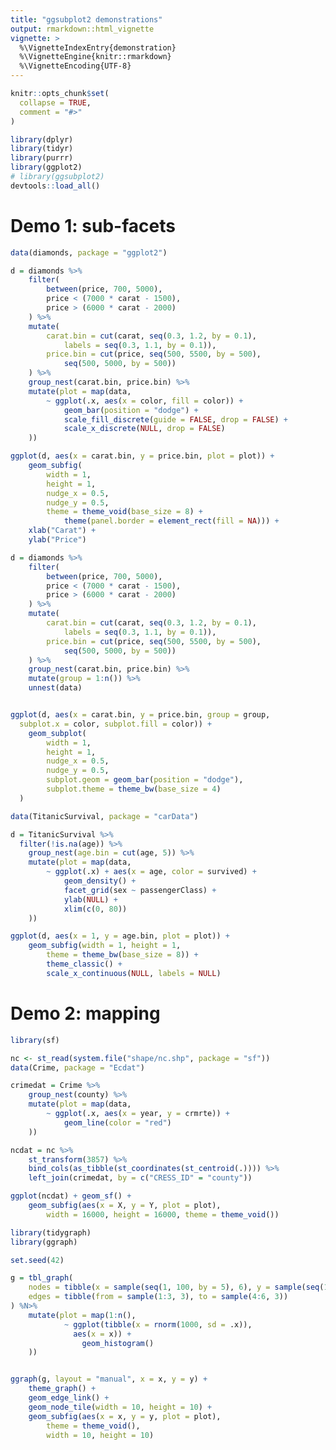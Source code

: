 ```yaml
---
title: "ggsubplot2 demonstrations"
output: rmarkdown::html_vignette
vignette: >
  %\VignetteIndexEntry{demonstration}
  %\VignetteEngine{knitr::rmarkdown}
  %\VignetteEncoding{UTF-8}
---
```


```r
knitr::opts_chunk$set(
  collapse = TRUE,
  comment = "#>"
)
```

```r
library(dplyr)
library(tidyr)
library(purrr)
library(ggplot2)
# library(ggsubplot2)
devtools::load_all()
```

# Demo 1: sub-facets 

```r
data(diamonds, package = "ggplot2")

d = diamonds %>%
	filter(
		between(price, 700, 5000),
		price < (7000 * carat - 1500),
		price > (6000 * carat - 2000)
	) %>%
	mutate(
		carat.bin = cut(carat, seq(0.3, 1.2, by = 0.1),
			labels = seq(0.3, 1.1, by = 0.1)),
		price.bin = cut(price, seq(500, 5500, by = 500),
			seq(500, 5000, by = 500))
	) %>%
	group_nest(carat.bin, price.bin) %>%
	mutate(plot = map(data,
		~ ggplot(.x, aes(x = color, fill = color)) +
			geom_bar(position = "dodge") +
			scale_fill_discrete(guide = FALSE, drop = FALSE) +
			scale_x_discrete(NULL, drop = FALSE)
	))

ggplot(d, aes(x = carat.bin, y = price.bin, plot = plot)) +
	geom_subfig(
		width = 1,
		height = 1,
		nudge_x = 0.5,
		nudge_y = 0.5,
		theme = theme_void(base_size = 8) +
			theme(panel.border = element_rect(fill = NA))) +
	xlab("Carat") +
	ylab("Price")
```


```r
d = diamonds %>%
	filter(
		between(price, 700, 5000),
		price < (7000 * carat - 1500),
		price > (6000 * carat - 2000)
	) %>%
	mutate(
		carat.bin = cut(carat, seq(0.3, 1.2, by = 0.1),
			labels = seq(0.3, 1.1, by = 0.1)),
		price.bin = cut(price, seq(500, 5500, by = 500),
			seq(500, 5000, by = 500))
	) %>%
	group_nest(carat.bin, price.bin) %>%
	mutate(group = 1:n()) %>%
	unnest(data)


ggplot(d, aes(x = carat.bin, y = price.bin, group = group,
  subplot.x = color, subplot.fill = color)) +
	geom_subplot(
		width = 1,
		height = 1,
		nudge_x = 0.5,
		nudge_y = 0.5,
		subplot.geom = geom_bar(position = "dodge"),
		subplot.theme = theme_bw(base_size = 4)
  )
```



```r
data(TitanicSurvival, package = "carData")

d = TitanicSurvival %>%
  filter(!is.na(age)) %>%
	group_nest(age.bin = cut(age, 5)) %>%
	mutate(plot = map(data,
		~ ggplot(.x) + aes(x = age, color = survived) +
			geom_density() +
			facet_grid(sex ~ passengerClass) +
			ylab(NULL) +
			xlim(c(0, 80))
	))

ggplot(d, aes(x = 1, y = age.bin, plot = plot)) +
	geom_subfig(width = 1, height = 1,
		theme = theme_bw(base_size = 8)) +
		theme_classic() +
		scale_x_continuous(NULL, labels = NULL)
```


# Demo 2: mapping

```r
library(sf)

nc <- st_read(system.file("shape/nc.shp", package = "sf"))
data(Crime, package = "Ecdat")

crimedat = Crime %>%
	group_nest(county) %>%
	mutate(plot = map(data,
		~ ggplot(.x, aes(x = year, y = crmrte)) +
			geom_line(color = "red")
	))

ncdat = nc %>%
	st_transform(3857) %>%
	bind_cols(as_tibble(st_coordinates(st_centroid(.)))) %>%
	left_join(crimedat, by = c("CRESS_ID" = "county"))

ggplot(ncdat) + geom_sf() +
	geom_subfig(aes(x = X, y = Y, plot = plot),
		width = 16000, height = 16000, theme = theme_void())
```

```r
library(tidygraph)
library(ggraph)

set.seed(42)

g = tbl_graph(
	nodes = tibble(x = sample(seq(1, 100, by = 5), 6), y = sample(seq(1, 100, by = 5), 6)),
	edges = tibble(from = sample(1:3, 3), to = sample(4:6, 3))
) %N>%
	mutate(plot = map(1:n(),
			~ ggplot(tibble(x = rnorm(1000, sd = .x)),
			  aes(x = x)) +
				geom_histogram() 
	))


ggraph(g, layout = "manual", x = x, y = y) +
	theme_graph() +
	geom_edge_link() +
	geom_node_tile(width = 10, height = 10) +
	geom_subfig(aes(x = x, y = y, plot = plot),
		theme = theme_void(),
		width = 10, height = 10)
```

